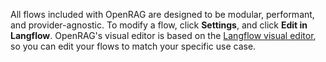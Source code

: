 
All flows included with OpenRAG are designed to be modular, performant, and provider-agnostic.
To modify a flow, click <Icon name="Settings2" aria-hidden="true"/> **Settings**, and click **Edit in Langflow**.
OpenRAG's visual editor is based on the [Langflow visual editor](https://docs.langflow.org/concepts-overview), so you can edit your flows to match your specific use case.